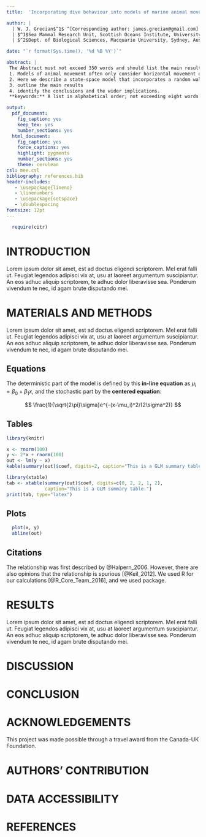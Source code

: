 ```yaml
---
title:  'Incorporating dive behaviour into models of marine animal movement'

author: |
  | W. J. Grecian$^1$ ^[Corresponding author: james.grecian@gmail.com] , I. D. Jonsen$^2$
  | $^1$Sea Mammal Research Unit, Scottish Oceans Institute, University of St Andrews
  | $^2$Dept. of Biological Sciences, Macquarie University, Sydney, Australia

date: "`r format(Sys.time(), '%d %B %Y')`"

abstract: |
 The Abstract must not exceed 350 words and should list the main results and conclusions, using simple, factual, numbered statements.  
 1. Models of animal movement often only consider horizontal movement over 2 dimensions. Incorporating vertical movement in these models offers the potential to improve our understanding of the drivers of animal movement.  
 2. Here we describe a state-space model that incorporates a random walk on both horizontal and vertical movements, and estimates the covariance between them. The model is flexible to allow both parameters to be conditioned on covariates, offering insights into the drivers of animal movement.  
 3. outline the main results  
 4. identify the conclusions and the wider implications.  
 **keywords:** A list in alphabetical order; not exceeding eight words or short phrases; The most important key-words should appear in the title; and the abstract; as well as the key-word list.

output:
  pdf_document:
    fig_caption: yes
    keep_tex: yes
    number_sections: yes
  html_document:
    fig_caption: yes
    force_captions: yes
    highlight: pygments
    number_sections: yes
    theme: cerulean
csl: mee.csl
bibliography: references.bib
header-includes:
   - \usepackage{lineno}
   - \linenumbers
   - \usepackage{setspace}
   - \doublespacing
fontsize: 12pt
---
```


```r
  require(citr)
```

# INTRODUCTION

Lorem ipsum dolor sit amet, est ad doctus eligendi scriptorem. Mel erat falli ut. Feugiat legendos adipisci vix at, usu at laoreet argumentum suscipiantur. An eos adhuc aliquip scriptorem, te adhuc dolor liberavisse sea. Ponderum vivendum te nec, id agam brute disputando mei.


# MATERIALS AND METHODS

Lorem ipsum dolor sit amet, est ad doctus eligendi scriptorem. Mel erat falli ut. Feugiat legendos adipisci vix at, usu at laoreet argumentum suscipiantur. An eos adhuc aliquip scriptorem, te adhuc dolor liberavisse sea. Ponderum vivendum te nec, id agam brute disputando mei.

## Equations

The deterministic part of the model is defined by this **in-line equation** as 
$\mu_i = \beta_0 + \beta_1x$, and the stochastic part by the **centered equation**: 

$$ \frac{1}{\sqrt{2\pi}\sigma}e^{-(x-\mu_i)^2/(2\sigma^2)} $$

## Tables

```r
library(knitr)

x <- rnorm(100)
y <- 2*x + rnorm(100)
out <- lm(y ~ x)
kable(summary(out)$coef, digits=2, caption="This is a GLM summary table.")
```

```r
library(xtable)
tab <- xtable(summary(out)$coef, digits=c(0, 2, 2, 1, 2), 
              caption="This is a GLM summary table.")
print(tab, type="latex")
```

## Plots

```r
  plot(x, y)
  abline(out)
```



## Citations

The relationship was first described by @Halpern_2006. However, there are also opinions
that the relationship is spurious [@Keil_2012].
We used R for our calculations [@R_Core_Team_2016], and we used package.


# RESULTS

Lorem ipsum dolor sit amet, est ad doctus eligendi scriptorem. Mel erat falli ut. Feugiat legendos adipisci vix at, usu at laoreet argumentum suscipiantur. An eos adhuc aliquip scriptorem, te adhuc dolor liberavisse sea. Ponderum vivendum te nec, id agam brute disputando mei.

# DISCUSSION

# CONCLUSION

# ACKNOWLEDGEMENTS

This project was made possible through a travel award from the Canada-UK Foundation.

# AUTHORS' CONTRIBUTION

# DATA ACCESSIBILITY

# REFERENCES
